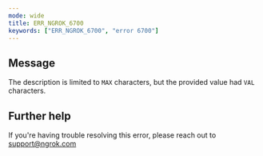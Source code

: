 ```yaml
---
mode: wide
title: ERR_NGROK_6700
keywords: ["ERR_NGROK_6700", "error 6700"]
---
```


## Message

The description is limited to `MAX` characters, but the provided value had `VAL` characters.

## Further help

If you're having trouble resolving this error, please reach out to [support@ngrok.com](mailto:support@ngrok.com?subject=Help%20with%20ERR_NGROK_6700)
